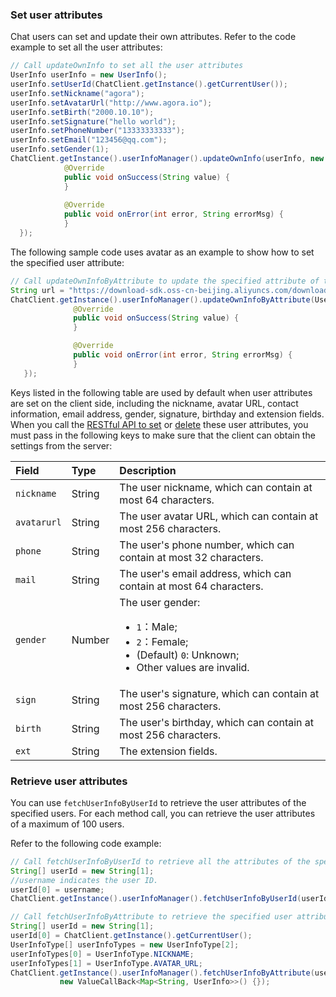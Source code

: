 <PlatformWrapper platform="android">

### Set user attributes

Chat users can set and update their own attributes. Refer to the code example to set all the user attributes:

```java
// Call updateOwnInfo to set all the user attributes
UserInfo userInfo = new UserInfo();
userInfo.setUserId(ChatClient.getInstance().getCurrentUser());
userInfo.setNickname("agora");
userInfo.setAvatarUrl("http://www.agora.io");
userInfo.setBirth("2000.10.10");
userInfo.setSignature("hello world");
userInfo.setPhoneNumber("13333333333");
userInfo.setEmail("123456@qq.com");
userInfo.setGender(1);
ChatClient.getInstance().userInfoManager().updateOwnInfo(userInfo, new ValueCallBack<String>() {
            @Override
            public void onSuccess(String value) {     
            }
  
            @Override
            public void onError(int error, String errorMsg) {
            }
  });
```

The following sample code uses avatar as an example to show how to set the specified user attribute:

```java
// Call updateOwnInfoByAttribute to update the specified attribute of the specified user
String url = "https://download-sdk.oss-cn-beijing.aliyuncs.com/downloads/IMDemo/avatar/Image1.png";
ChatClient.getInstance().userInfoManager().updateOwnInfoByAttribute(UserInfoType.AVATAR_URL, url, new ValueCallBack<String>() {
              @Override
              public void onSuccess(String value) {         
              }

              @Override
              public void onError(int error, String errorMsg) {    
              }
   });
```

Keys listed in the following table are used by default when user attributes are set on the client side, including the nickname, avatar URL, contact information, email address, gender, signature, birthday and extension fields. When you call the [RESTful API to set](../restful-api/user-attributes-management#setting-user-attributes) or [delete](../restful-api/user-attributes-management#deleting-user-attributes) these user attributes, you must pass in the following keys to make sure that the client can obtain the settings from the server:

| Field        | Type   | Description                                                         |
| :---------- | :----- | :----------------------------------------------------------- |
| `nickname`  | String | The user nickname, which can contain at most 64 characters.    |
| `avatarurl` | String | The user avatar URL, which can contain at most 256 characters.     |
| `phone`     | String | The user's phone number, which can contain at most 32 characters.  |
| `mail`      | String | The user's email address, which can contain at most 64 characters. |
| `gender`    | Number | The user gender: <ul><li>`1`：Male; </li><li>`2`：Female;</li><li>(Default) `0`: Unknown;</li><li>Other values are invalid.</li></ul> |
| `sign`      | String | The user's signature, which can contain at most 256 characters.  |
| `birth`     | String | The user's birthday, which can contain at most 256 characters.  |
| `ext`       | String | The extension fields.                                                   |

### Retrieve user attributes

You can use `fetchUserInfoByUserId` to retrieve the user attributes of the specified users. For each method call, you can retrieve the user attributes of a maximum of 100 users.

Refer to the following code example:

```java
// Call fetchUserInfoByUserId to retrieve all the attributes of the specified user.
String[] userId = new String[1];
//username indicates the user ID.
userId[0] = username;
ChatClient.getInstance().userInfoManager().fetchUserInfoByUserId(userId, new ValueCallBack<Map<String, UserInfo>>() {});
```

```java
// Call fetchUserInfoByAttribute to retrieve the specified user attribute
String[] userId = new String[1];
userId[0] = ChatClient.getInstance().getCurrentUser();
UserInfoType[] userInfoTypes = new UserInfoType[2];
userInfoTypes[0] = UserInfoType.NICKNAME;
userInfoTypes[1] = UserInfoType.AVATAR_URL;
ChatClient.getInstance().userInfoManager().fetchUserInfoByAttribute(userId, userInfoTypes,
           new ValueCallBack<Map<String, UserInfo>>() {});
```

</PlatformWrapper>